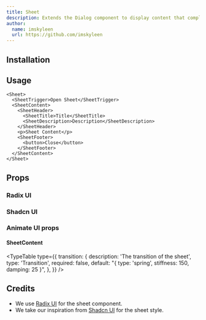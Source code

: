 ```yaml
---
title: Sheet
description: Extends the Dialog component to display content that complements the main content of the screen.
author:
  name: imskyleen
  url: https://github.com/imskyleen
---
```


<ComponentPreview name="radix-sheet-demo" />

## Installation

<ComponentInstallation name="radix-sheet" />

## Usage

```tsx
<Sheet>
  <SheetTrigger>Open Sheet</SheetTrigger>
  <SheetContent>
    <SheetHeader>
      <SheetTitle>Title</SheetTitle>
      <SheetDescription>Description</SheetDescription>
    </SheetHeader>
    <p>Sheet Content</p>
    <SheetFooter>
      <button>Close</button>
    </SheetFooter>
  </SheetContent>
</Sheet>
```

## Props

### Radix UI

<div className="flex flex-row gap-x-3">
  <ExternalLink
    href="https://www.radix-ui.com/primitives/docs/components/dialog"
    text="Docs"
  />
  <ExternalLink
    href="https://www.radix-ui.com/primitives/docs/components/dialog#api-reference"
    text="API Reference"
  />
</div>

### Shadcn UI

<div className="flex flex-row gap-x-3">
  <ExternalLink
    href="https://ui.shadcn.com/docs/components/sheet"
    text="Docs"
  />
</div>

### Animate UI props

#### SheetContent

<TypeTable
  type={{
    transition: {
      description: 'The transition of the sheet',
      type: 'Transition',
      required: false,
      default: "{ type: 'spring', stiffness: 150, damping: 25 }",
    },
  }}
/>

## Credits

- We use [Radix UI](https://www.radix-ui.com/primitives/docs/components/dialog) for the sheet component.
- We take our inspiration from [Shadcn UI](https://ui.shadcn.com/docs/components/sheet) for the sheet style.
